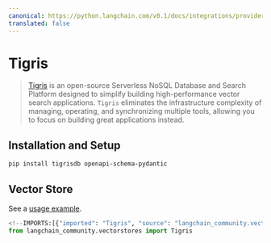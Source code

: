 ```yaml
---
canonical: https://python.langchain.com/v0.1/docs/integrations/providers/tigris
translated: false
---
```


# Tigris

> [Tigris](https://tigrisdata.com) is an open-source Serverless NoSQL Database and Search Platform designed to simplify building high-performance vector search applications.
> `Tigris` eliminates the infrastructure complexity of managing, operating, and synchronizing multiple tools, allowing you to focus on building great applications instead.

## Installation and Setup

```bash
pip install tigrisdb openapi-schema-pydantic
```

## Vector Store

See a [usage example](/docs/integrations/vectorstores/tigris).

```python
<!--IMPORTS:[{"imported": "Tigris", "source": "langchain_community.vectorstores", "docs": "https://api.python.langchain.com/en/latest/vectorstores/langchain_community.vectorstores.tigris.Tigris.html", "title": "Tigris"}]-->
from langchain_community.vectorstores import Tigris
```